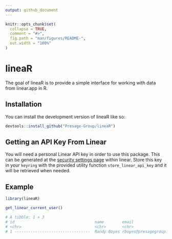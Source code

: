 ```yaml
---
output: github_document
---
```


<!-- README.md is generated from README.Rmd. Please edit that file -->

```r
knitr::opts_chunk$set(
  collapse = TRUE,
  comment = "#>",
  fig.path = "man/figures/README-",
  out.width = "100%"
)
```

# lineaR

<!-- badges: start -->
<!-- badges: end -->

The goal of lineaR is to provide a simple interface for working with data from linear.app in R. 

## Installation

You can install the development version of lineaR like so:

``` r
devtools::install_github("Presage-Group/lineaR")
```

## Getting an API Key From Linear

You will need a personal Linear API key in order to use this package. This can be generated at the [security settings page](https://linear.app/presagegroup/settings/account/security) within linear. Store this key in your `keyring` with the provided utility function `store_linear_api_key` and it will be retrieved when needed. 

## Example

```r
library(lineaR)

get_linear_current_user()

# A tibble: 1 × 3
# id                                   name        email                  
# <chr>                                <chr>       <chr>                  
# 1 ---------------------------------  Randy Boyes rboyes@presagegroup.com

```
